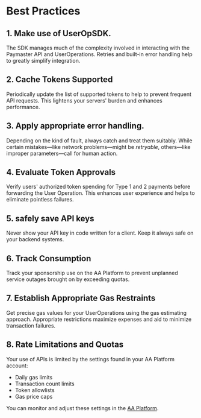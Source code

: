 # Best Practices

## 1. Make use of UserOpSDK.
The SDK manages much of the complexity involved in interacting with the Paymaster API and UserOperations. Retries and built-in error handling help to greatly simplify integration.


## 2. Cache Tokens Supported
Periodically update the list of supported tokens to help to prevent frequent API requests. This lightens your servers' burden and enhances performance.

## 3. Apply appropriate error handling.
Depending on the kind of fault, always catch and treat them suitably. While certain mistakes—like network problems—might be _retryable_, others—like improper parameters—call for human action.

## 4. Evaluate Token Approvals
Verify users' authorized token spending for Type 1 and 2 payments before forwarding the User Operation. This enhances user experience and helps to eliminate pointless failures.

## 5. safely save API keys
Never show your API key in code written for a client. Keep it always safe on your backend systems.

## 6. Track Consumption
Track your sponsorship use on the AA Platform to prevent unplanned service outages brought on by exceeding quotas.

## 7. Establish Appropriate Gas Restraints
Get precise gas values for your UserOperations using the gas estimating approach. Appropriate restrictions maximize expenses and aid to minimize transaction failures.

## 8. Rate Limitations and Quotas
Your use of APIs is limited by the settings found in your AA Platform account:

- Daily gas limits
- Transaction count limits
- Token allowlists
- Gas price caps

You can monitor and adjust these settings in the [AA Platform](https://aa-platform.nerochain.io).
